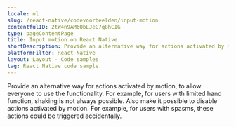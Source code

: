 ```yaml
---
locale: nl
slug: /react-native/codevoorbeelden/input-motion
contentfulID: 2tW4n9AM6QbLJeG7q8hCIG
type: pageContentPage
title: Input motion on React Native
shortDescription: Provide an alternative way for actions activated by motion, to allow everyone to use the functionality.
platformFilter: React Native
layout: Layout - Code samples
tag: React Native code sample
---
```


Provide an alternative way for actions activated by motion, to allow everyone to use the functionality. For example, for users with limited hand function, shaking is not always possible. Also make it possible to disable actions activated by motion. For example, for users with spasms, these actions could be triggered accidentally.

<CodeSample id="input-motion" locale="nl" platform="react native"/>
